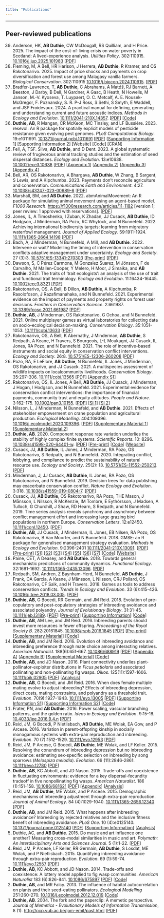 ```yaml
---
title: "Publications"
---
```


<hr>

## Peer-reviewed publications

<ol reversed>

<li>Anderson, HK, **AB Duthie**, CW McDougall, RS Quilliam, and H Price. 2025. The impact
of the cost-of-living crisis on water poverty in Scotland: A lived-experience analysis. *Utilities Policy*. 302:110915. [10.1016/j.jup.2025.101983](https://doi.org/10.1016/j.jup.2025.101983)  [[PDF](ms/AndersonEtAl2025.pdf)]</li>

<li>Fleming, M, A Bell, HR Harison, J Herrera, **AB Duthie**, R Kramer, and OS Rakotonarivo. 2025. Impact of price shocks and payments on crop diversification and forest use among Malagasy vanilla farmers. *Biological Conservation*. 302:110915 [10.1016/j.biocon.2024.110915](https://www.sciencedirect.com/science/article/pii/S0006320724004774?dgcid=coauthor).  [[PDF](ms/FlemingEtAl2025.pdf)]</li>

<li>Bradfer-Lawrence, T, **AB Duthie**, C Abrahams, A Mat$\acute{a}$$\check{s}$, RJ Barnett, A Beeston, J Darby, B Dell, N Gardner, A Gasc, B Heath, N Howells, M Janson, M.-V. Kyoseva, T. Luypaert, O. C. Metcalf, A. E. Nousek-McGregor, F. Poznansky, S. R. P-J Ross, S Sethi, S Smyth, E Waddell, and JSP Froidevaux. 2024. A practical manual for defining, generating and understanding current and future acoustic indices. *Methods in Ecology and Evolution*. [10.1111/2041-210X.14357](https://besjournals.onlinelibrary.wiley.com/doi/10.1111/2041-210X.14357).  [[PDF](ms/Bradfer-LawrenceEtAl2024.pdf)] [[Code](https://github.com/bradduthie/ecoacoustic_website)]</li>

 <li>**Duthie, AB**, R Mangan, CR McKeon, MC Tinsley, and LF Bussière. 2023. resevol: An R package for spatially explicit models of pesticide resistance given evolving pest genomes. *PLoS Computational Biology*. 19:e1011691. [10.1371/journal.pcbi.1011691](https://journals.plos.org/ploscompbiol/article?id=10.1371/journal.pcbi.1011691) [[PDF](ms/DuthieEtAl2023.pdf)] [[Supporting Information 1](ms/DuthieEtAl2023_S1.pdf)] [[Supporting Information 2](ms/DuthieEtAl2023_S2.pdf)] [[Website](http://bradduthie.github.io/resevol)] [[Code](https://github.com/bradduthie/resevol)] [[CRAN](https://cran.r-project.org/package=resevol)]</li>
 
 <li>Fell, A, TSF. Silva, **AB Duthie**, and D Dent. 2023. A global systematic review of frugivorous animal tracking studies and the estimation of seed dispersal distances. *Ecology and Evolution*. 13:e10638. [10.1002/ece3.10638](https://onlinelibrary.wiley.com/doi/10.1002/ece3.10638) [[PDF](ms/Fell2023EtAl.pdf)] [[Appendix 1](ms/Fell2023EtAl_A1.docx)] [[Appendix 2](ms/Fell2023EtAl_A2.xlsx)] [[Appendix 3](ms/Fell2023EtAl_A3.xlsx)] [[Appendix 4](ms/Fell2023EtAl_A4.xlsx)]</li>

 <li>Bell, AR, OS Rakotonarivo, A Bhargava, **AB Duthie**, W Zhang, B Sargent, S Lewis, and A Kipchumba. 2023. Payments don't reconcile agriculture and conservation. *Communications Earth and Environment*. 4:27. [10.1038/s43247-023-00689-6](https://www.nature.com/articles/s43247-023-00689-6) [[PDF](ms/BellEtAl2023.pdf)]</li>
 
 <li>Marshall, BM, and **AB Duthie**. 2022. abmAnimalMovement: An R package for simulating animal movement using an agent-based model. *F1000 Research*. [https://f1000research.com/articles/11-1182](https://f1000research.com/articles/11-1182) [version 1; peer review: 1 approved with reservations]. [[PDF](ms/Marshall_Duthie2022.pdf)]</li>

 <li>Jones, IL, A Timoshenko, I Zuban, K Zhadan, JJ Cusack, **AB Duthie**, ID Hodgson, J Minderman, RA Pozo, RC Whytock, and N Bunnefeld. 2022. Achieving international biodiversity targets: learning from migratory waterfowl management. *Journal of Applied Ecology*. 59:1911-1924. [10.1111/1365-2664.14198](https://besjournals.onlinelibrary.wiley.com/doi/10.1111/1365-2664.14198) [[PDF](ms/JonesEtAl2022.pdf)]</li>

 <li>Bach, A, J Minderman, N Bunnefeld, A Mill, and **AB Duthie**. 2022. Intervene or wait? Modelling the timing of intervention in conservation conflicts adaptive management under uncertainty. *Ecology and Society*. 27 (3):3. [10.5751/ES-13341-270303](https://ecologyandsociety.org/vol27/iss3/art3/) [[Pre-print](https://www.biorxiv.org/content/10.1101/2021.08.27.457773v2)] [[PDF](ms/BachEtAl2022.pdf)]</li>

 <li>Dawson, S, C Pérez Carmona, M Gonzalez Suarez, M Jönsson, F de Carvalho, M Mallen-Cooper, Y Melero, H Moor, J Simaika, and **AB Duthie**. 2021. The traits of 'trait ecologists': an analysis of the use of trait and functional trait terminology. *Ecology and Evolution*. 11:16434-16445. [10.1002/ece3.8321](https://onlinelibrary.wiley.com/doi/10.1002/ece3.8321) [[PDF](ms/DawsonEtAl2021.pdf)]</li>

 <li>Rakotonarivo, OS, A Bell, B Dillon, **AB Duthie**, A Kipchumba, R Rasolofoson, J Razafimanahaka, and N Bunnefeld. 2021. Experimental evidence on the impact of payments and property rights on forest user decisions. *Frontiers in Conservation Science*. 2:661987. [10.3389/fcosc.2021.661987](https://www.frontiersin.org/articles/10.3389/fcosc.2021.661987) [[PDF](ms/RakotonarivoEtAl2021b.pdf)]</li>
 
 <li>**Duthie, AB**, J Minderman, OS Rakotonarivo, G Ochoa, and N Bunnefeld. 2021. Online multiplayer games as virtual laboratories for collecting data on socio-ecological decision-making. *Conservation Biology*. 35:1051-1053. [10.1111/cobi.13633](https://conbio.onlinelibrary.wiley.com/doi/10.1111/cobi.13633) [[PDF](ms/DuthieEtAl2021.pdf)]</li>
 
 <li>Rakotonarivo, OS, A Bell, K Abernathy, J Minderman, **AB Duthie**, S Redpath, A Keane, H Travers, S Bourgeois, L-L Moukagni, JJ Cusack, IL Jones, RA Pozo, and N Bunnefeld. 2021. The role of incentive-based instruments and social equity in conservation conflict interventions. *Ecology and Society*. 26:8. [10.5751/ES-12306-260208](https://www.frontiersin.org/articles/10.3389/fcosc.2021.661987) [[PDF](ms/RakotonarivoEtAl2021.pdf)]</li>

 <li>Pozo, RA, E LeFlore, **AB Duthie**, N Bunnefeld, IL Jones, J Minderman, OS Rakotonarivo, and JJ Cusack. 2021. A multispecies assessment of wildlife impacts on localcommunity livelihoods. *Conservation Biology*. 35:297-306. [10.1111/cobi.13565](https://conbio.onlinelibrary.wiley.com/doi/10.1111/cobi.13565) [[PDF](ms/PozoEtAl2020.pdf)] [[Appendix S1](ms/PozoEtAl2020_sup.pdf)]</li>

 <li>Rakotonarivo, OS, IL Jones, A Bell, **AB Duthie**, JJ Cusack, J Minderman, J Hogan, I Hodgson, and N Bunnefeld. 2021. Experimental evidence for conservation conflict interventions: the importance of financial payments, community trust and equity attitudes. *People and Nature*. 3:162-175. [10.1002/pan3.10155](https://besjournals.onlinelibrary.wiley.com/doi/10.1002/pan3.10155). [[PDF](ms/RakotonarivoEtAl2020.pdf)] [[SI 1](RakotonarivoEtAl2020_sup1.pdf)] [[SI 2](http://bradduthie.github.io/RakotonarivoEtAl2020_sup2.pdf)]</li>

 <li>Nilsson, L, J Minderman, N Bunnefeld, and **AB Duthie**. 2021. Effects of stakeholder empowerment on crane population and agricultural production. *Ecological Modelling*. 404:109396. [10.1016/j.ecolmodel.2020.109396](https://www.sciencedirect.com/science/article/pii/S0304380020304609?via%3Dihub). [[PDF](ms/NilssonEtAl2021.pdf)] [[Supplementary Material 1](ms/NilssonEtAl2021_sup1.pdf)] [[Supplementary Material 2](ms/NilssonEtAl2021_sup2.pdf)]</li>

 <li>**Duthie, AB**. 2020. Component response rate variation underlies the stability of highly complex finite systems. *Scientific Reports*. 10: 8296. [10.1038/s41598-020-64401-w](https://www.nature.com/articles/s41598-020-64401-w). [[PDF](ms/Duthie2020.pdf)] [[Pre-print](https://arxiv.org/abs/1806.01029)] [[Code](https://github.com/bradduthie/RandomMatrixStability)] [[Website](https://bradduthie.github.io/RandomMatrixStability/index.html)]</li>
 
 <li>Cusack, JJ, **AB Duthie**, IL Jones, J Minderman, RA Pozo, OS Rakotonarivo, S Redpath, and N Bunnefeld. 2020. Integrating conflict, lobbying, and compliance to predict the sustainability of natural resource use. *Ecology and Society*. 25(2): 13. [10.5751/ES-11552-250213](https://doi.org/10.5751/ES-11552-250213). [[PDF](ms/CusackEtAl2020.pdf)]</li>
 
 <li>Minderman, J, JJ Cusack, **AB Duthie**, IL Jones, RA Pozo, OS Rakotonarivo, and N Bunnefeld. 2019. Decision trees for data publishing may exacerbate conservation conflict. *Nature Ecology and Evolution*. 3:318. [10.1038/s41559-019-0804-7](https://doi.org/10.1038/s41559-019-0804-7). [[PDF](ms/MindermanEtAl2019.pdf)]</li>
 
 <li>Cusack, JJ, **AB Duthie**, OS Rakotonarivo, RA Pozo, THE Mason, J Månsson, L Nilsson, R McKenzie, IM Tombre, E Eythórsson, J Madsen, A Tulloch, G Churchill, J Shaw, RD Hearn, S Redpath, and N Bunnefeld. 2019. Time series analysis reveals synchrony and asynchrony between conflict management effort and increasing large grazing bird populations in northern Europe. *Conservation Letters*. 12:e12450. [10.1111/conl.12450](http://onlinelibrary.wiley.com/doi/10.1111/conl.12450/full). [[PDF](ms/CusackEtAl2019.pdf)]</li>
 
 <li>**Duthie, AB**, JJ Cusack, J Minderman, IL Jones, EB Nilsen, RA Pozo, OS Rakotonarivo, B Van Moorter, and N Bunnefeld. 2018. GMSE: an R package for generalised management strategy evaluation. *Methods in Ecology and Evolution*. 9:2396-2401 [10.1111/2041-210X.13091](https://besjournals.onlinelibrary.wiley.com/doi/10.1111/2041-210X.13091). [[PDF](DuthieEtAl2108.pdf)] [[Pre-print](https://www.biorxiv.org/content/early/2018/08/23/221432)] [[S1](ms/DuthieEtAl2018_GMSE_SI1.pdf)] [[S2](ms/DuthieEtAl2018_GMSE_SI2.pdf)] [[S3](ms/DuthieEtAl2018_GMSE_SI3.pdf)] [[S4](ms/DuthieEtAl2018_GMSE_SI4.pdf)] [[S5](ms/DuthieEtAl2018_GMSE_SI5.pdf)] [[S6](ms/DuthieEtAl2018_GMSE_SI6.pdf)] [[S7](ms/DuthieEtAl2018_GMSE_SI7.pdf)] [[Code](https://github.com/confoobio/GMSE)] [[Website](https://confoobio.github.io/gmse/)]</li>
 
 <li>Paine, CET, A Deasey, and **AB Duthie**. 2018. Towards general mechanistic predictions of community dynamics. *Functional Ecology*. 32:1681-1692. [10.1111/1365-2435.13096](http://onlinelibrary.wiley.com/doi/10.1111/1365-2435.13096/full/). [[PDF](ms/PaineEtAl2018.pdf)]</li>

 <li>Redpath, SM, Andren, Z Baynham-Herd, N Bunnefeld, **AB Duthie**, J Frank, CA Garcia, A Keane, J Månsson, L Nilsson, CRJ Pollard, OS Rakotonarivo, CF Salk, and H Travers. 2018. Games as tools to address conservation conflicts. *Trends in Ecology and Evolution*. 33 (6):415-426. [10.1016/j.tree.2018.03.005](https://www.cell.com/trends/ecology-evolution/fulltext/S0169-5347(18)30059-4). [[PDF](ms/RedPathEtAl2018.pdf)]</li>

 <li>**Duthie, AB**, G Bocedi, RR Germain, and JM Reid. 2018. Evolution of pre-copulatory and post-copulatory strategies of inbreeding avoidance and associated polyandry. *Journal of Evolutionary Biology*. 31:31-45. [10.1111/jeb.13189](https://onlinelibrary.wiley.com/doi/10.1111/jeb.13189/full). [[PDF](ms/DuthieEtAl2017.pdf)] [[Pre-print](http://www.biorxiv.org/content/biorxiv/early/2017/09/24/136093.full.pdf)] [[Supporting Information](ms/DuthieEtAl2017_SI.pdf)] [[Code](https://github.com/bradduthie/pre_post_cop)]</li>
 
 <li>**Duthie, AB**, AM Lee, and JM Reid. 2016. Inbreeding parents should invest more resources in fewer offspring. *Proceedings of the Royal Society B*. 282:20161845. [10.1098/rspb.2016.1845](http://rspb.royalsocietypublishing.org/content/283/1843/20161845) [[PDF](ms/DuthieEtAl2016c.pdf)] [[Pre-print](http://biorxiv.org/content/early/2016/10/18/062794)] [[Supplementary Material](ms/DuthieEtAl2016c_SI.pdf)] [[Code](https://github.com/bradduthie/pre_post_cop)]</li>
 
 <li>**Duthie, AB**, and JM Reid. 2016. Evolution of inbreeding avoidance and inbreeding preference through mate choice among interacting relatives. *American Naturalist*. 188(6):651-667. [10.1086/688919](http://www.journals.uchicago.edu/doi/full/10.1086/688919) [[PDF](ms/Duthie_Reid2016.pdf)] [[Appendix A](ms/Duthie_Reid2016_AppendixA.pdf)] [[Appendix B](ms/Duthie_Reid2016_AppendixB.pdf)] [[Supplemental Material](Duthie_Reid2016_SM.pdf)] [[Code](https://github.com/bradduthie/Inbreeding)]</li>

<li>**Duthie, AB**, and JD Nason. 2016. Plant connectivity underlies plant-pollinator-exploiter distributions in *Ficus petiolaris* and associated pollinating and non-pollinating fig wasps. *Oikos*. 125(11):1597-1606. [10.1111/oik.02905](http://onlinelibrary.wiley.com/doi/10.1111/oik.02905/abstract) [[PDF](ms/Duthie_et_al_2016_Oikos.pdf)] [[Analysis](https://github.com/bradduthie/Duthie_and_Nason_2016)]</li>

<li>**Duthie, AB**, G Bocedi, and JM Reid. 2016. When does female multiple mating evolve to adjust inbreeding? Effects of inbreeding depression, direct costs, mating constraints, and polyandry as a threshold trait. *Evolution*. 70(9):1927-1943. [10.1111/evo.13005](http://onlinelibrary.wiley.com/doi/10.1111/evo.13005/abstract) [[PDF](ms/DuthieEtAl2016b.pdf)] [[Supporting Information S1](ms/DuthieEtAl2016_SI1.pdf)] [[Supporting Information S2](ms/DuthieEtAl2016_SI2.pdf)] [[Code](https://github.com/bradduthie/PolyInbreed)]</li>

 <li>Frater, PN, and **AB Duthie**. 2016. Power scaling, vascular branching patterns, and the golden ratio. *Ideas in Ecology and Evolution*. 9:15-18. [10.4033/iee.2016.9.4.n](http://ojs.library.queensu.ca/index.php/IEE/article/view/6312) [[PDF](ms/Frater_Duthie2016.pdf)]</li>
 
 <li>Reid, JM, G Bocedi, P Nietlisbach, **AB Duthie**, ME Wolak, EA Gow, and P Arcese. 2016. Variation in parent‐offspring kinship in socially monogamous systems with extra‐pair reproduction and inbreeding. *Evolution*. 70 (7):1512-1529. [10.1111/evo.12953](http://onlinelibrary.wiley.com/doi/10.1111/evo.12953/abstract) [[PDF](ms/ReidEtAl2016.pdf)]</li>
 
 <li>Reid, JM, P Arcese, G Bocedi, **AB Duthie**, ME Wolak, and LF Keller. 2015. Resolving the conundrum of inbreeding depression but no inbreeding avoidance: estimating sex-specific selection on inbreeding by song sparrows (*Melospiza melodia*). *Evolution*. 69 (11):2846-2861. [10.1111/evo.12780](http://onlinelibrary.wiley.com/doi/10.1111/evo.12953/abstract) [[PDF](ms/ReidEtAl2016_b)]</li>

 <li>**Duthie, AB**, KC Abbott, and JD Nason. 2015. Trade-offs and coexistence in fluctuating environments: evidence for a key dispersal-fecundity tradeoff in five nonpollinating fig wasps. *American Naturalist*. 186 (1):151-158.  [10.1086/681621](http://www.jstor.org/stable/10.1086/681621) [[PDF](ms/DuthieEtAl2015.pdf)] [[Appendix](ms/DuthieEtAl2015_Appendix.pdf)] [[Analysis](https://github.com/bradduthie/Duthie_et_al_2015)]</li>

 <li>Reid, JM, **AB Duthie**, ME Wolak, and P Arcese. 2015. Demographic mechanisms of inbreeding adjustment through extra-pair reproduction. *Journal of Animal Ecology*. 84 (4):1029-1040. [10.1111/1365-2656.12340](http://onlinelibrary.wiley.com/doi/10.1111/1365-2656.12340/abstract) [[PDF](ms/ReidEtAl2015b.pdf)]</li>
 
 <li>**Duthie, AB**, and JM Reid. 2015. What happens after inbreeding avoidance? Inbreeding by rejected relatives and the inclusive fitness benefit of inbreeding avoidance. *PLoS One*. 10 (4):e0125140. [10.1371/journal.pone.0125140](http://dx.plos.org/10.1371/journal.pone.0125140) [[PDF](ms/Duthie_Reid2015.pdf)] [[Supporting Information](ms/Duthie_Reid2015SI.pdf)] [[Analysis](https://github.com/bradduthie/Duthie_and_Reid_2015_Figs)]</li>

 <li>Duthie, AC, and **AB Duthie**. 2015. Do music and art influence one another? Measuring cross-modal similarities in music and art. *Polymath: An Interdisciplinary Arts and Sciences Journal*. 5 (1):1-22. [[PDF](ms/Duthie_Duthie2015.pdf)]</li>
 
 <li>Reid, JM, P Arcese, LF Keller, RR Germain, **AB Duthie**, S Losdat, ME Wolak, and P Nietlisbach. 2015. Quantifying inbreeding avoidance through extra-pair reproduction. *Evolution*. 69 (1):59-74. [10.1111/evo.12557](http://onlinelibrary.wiley.com/doi/10.1111/evo.12557/abstract) [[PDF](ms/ReidEtAl2015.pdf)]</li>
 
 <li>**Duthie, AB**, KC Abbott, and JD Nason. 2014. Trade-offs and coexistence: A lottery model applied to fig wasp communities. *American Naturalist* 183 (6):826-841. [10.1086/675897](http://www.jstor.org/stable/10.1086/675897) [[PDF](ms/DuthieEtAl2014.pdf)] [[Code](https://github.com/bradduthie/Duthie_et_al_2014)]</li>

 <li>**Duthie, AB**, and MR Falcy. 2013. The influence of habitat autocorrelation on plants and their seed-eating pollinators. *Ecological Modelling* 251:260-270. [10.1016/j.ecolmodel.2012.12.019](http://dx.doi.org/10.1016/j.ecolmodel.2012.12.019) [[Code](https://github.com/bradduthie/Duthie_and_Falcy_2013)]</li>

 <li>**Duthie, AB**. 2004. The fork and the paperclip: A memetic perspective. *Journal of Memetics - Evolutionary Models of Information Transmission*, 8 (1). [http://pcp.vub.ac.be/jom-emit/past.html](http://pcp.vub.ac.be/jom-emit/past.html) [[PDF](ms/Duthie2003.pdf)]</li> 

</ol>



